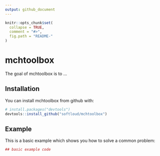 ```yaml
---
output: github_document
---
```


<!-- README.md is generated from README.Rmd. Please edit that file -->

```r
knitr::opts_chunk$set(
  collapse = TRUE,
  comment = "#>",
  fig.path = "README-"
)
```

# mchtoolbox

The goal of mchtoolbox is to ...

## Installation

You can install mchtoolbox from github with:

```r
# install.packages("devtools")
devtools::install_github("softloud/mchtoolbox")
```

## Example

This is a basic example which shows you how to solve a common problem:

```r
## basic example code
```
